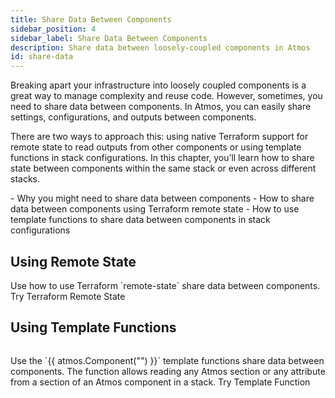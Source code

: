 ```yaml
---
title: Share Data Between Components
sidebar_position: 4
sidebar_label: Share Data Between Components
description: Share data between loosely-coupled components in Atmos
id: share-data
---
```


<Intro>
Breaking apart your infrastructure into loosely coupled components is a great way to manage complexity and reuse code. However, sometimes, you need to share data between components. In Atmos, you can easily share settings, configurations, and outputs between components.

</Intro>

There are two ways to approach this: using native Terraform support for remote state to read outputs from other components or using template functions in stack configurations. In this chapter, you’ll learn how to share state between components within the same stack or even across different stacks.

<KeyPoints>
- Why you might need to share data between components
- How to share data between components using Terraform remote state
- How to use template functions to share data between components in stack configurations
</KeyPoints>

## Using Remote State

<ActionCard>
Use how to use Terraform `remote-state` share data between components.
<PrimaryCTA to="/core-concepts/components/terraform/remote-state">Try Terraform Remote State</PrimaryCTA>
</ActionCard>

## Using Template Functions

```yaml
```

<ActionCard>
Use the `{{ atmos.Component("<something>") }}` template functions share data between components. The function allows reading any Atmos section or any attribute from a section of an Atmos component in a stack.
<PrimaryCTA to="/core-concepts/stacks/templates/functions/atmos.Component">Try Template Function</PrimaryCTA>
</ActionCard>
